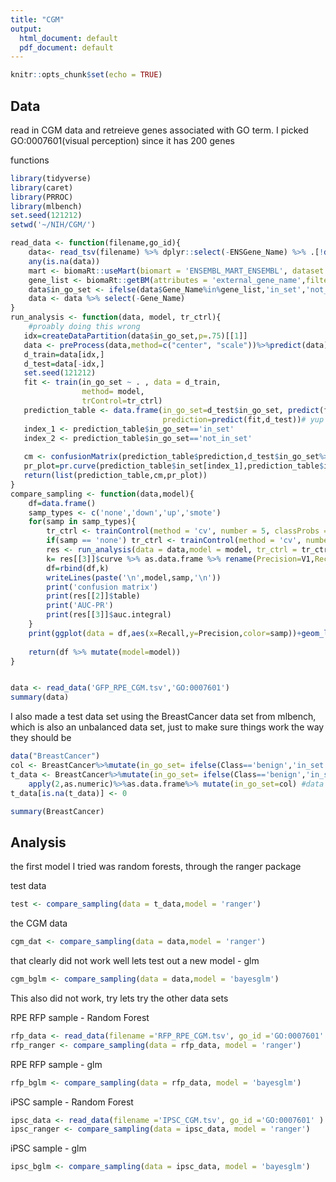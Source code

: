 ```yaml
---
title: "CGM"
output:
  html_document: default
  pdf_document: default
---
```


```r
knitr::opts_chunk$set(echo = TRUE)
```

## Data

read in CGM data and retreieve genes associated with GO term. I picked GO:0007601(visual perception) since it has 200 genes

functions 

```r

library(tidyverse)
library(caret)
library(PRROC)
library(mlbench)
set.seed(121212)
setwd('~/NIH/CGM/')

read_data <- function(filename,go_id){
    data<- read_tsv(filename) %>% dplyr::select(-ENSGene_Name) %>% .[!duplicated(.['Gene_Name']),] %>% as.data.frame()
    any(is.na(data))
    mart <- biomaRt::useMart(biomart = 'ENSEMBL_MART_ENSEMBL', dataset = 'hsapiens_gene_ensembl')
    gene_list <- biomaRt::getBM(attributes = 'external_gene_name',filters = 'go',values = go_id,mart = mart)%>%pull(external_gene_name)
    data$in_go_set <- ifelse(data$Gene_Name%in%gene_list,'in_set','not_in_set')
    data <- data %>% select(-Gene_Name)
}
run_analysis <- function(data, model, tr_ctrl){
    #proably doing this wrong
   idx=createDataPartition(data$in_go_set,p=.75)[[1]]
   data <- preProcess(data,method=c("center", "scale"))%>%predict(data)
   d_train=data[idx,]
   d_test=data[-idx,]
   set.seed(121212)
   fit <- train(in_go_set ~ . , data = d_train,
                method= model,
                trControl=tr_ctrl)
   prediction_table <- data.frame(in_go_set=d_test$in_go_set, predict(fit,d_test, type = 'prob'), 
                                  prediction=predict(fit,d_test))# yup im lazy
   index_1 <- prediction_table$in_go_set=='in_set'
   index_2 <- prediction_table$in_go_set=='not_in_set'
   
   cm <- confusionMatrix(prediction_table$prediction,d_test$in_go_set%>%as.factor)
   pr_plot=pr.curve(prediction_table$in_set[index_1],prediction_table$in_set[index_2],curve = T)
   return(list(prediction_table,cm,pr_plot))
}
compare_sampling <- function(data,model){
    df=data.frame()
    samp_types <- c('none','down','up','smote')
    for(samp in samp_types){
        tr_ctrl <- trainControl(method = 'cv', number = 5, classProbs = T,sampling = samp)
        if(samp == 'none') tr_ctrl <- trainControl(method = 'cv', number = 5, classProbs = T)
        res <- run_analysis(data = data,model = model, tr_ctrl = tr_ctrl)
        k= res[[3]]$curve %>% as.data.frame %>% rename(Precision=V1,Recall=V2) %>% mutate(samp=samp, auc=res[[3]]$auc.integral)
        df=rbind(df,k)
        writeLines(paste('\n',model,samp,'\n'))
        print('confusion matrix')
        print(res[[2]]$table)
        print('AUC-PR')
        print(res[[3]]$auc.integral)
    }
    print(ggplot(data = df,aes(x=Recall,y=Precision,color=samp))+geom_line()+ggtitle(label = model)+theme_minimal())
    
    return(df %>% mutate(model=model))
}



```
```r
data <- read_data('GFP_RPE_CGM.tsv','GO:0007601')
summary(data)
```


I also made a test data set using the BreastCancer data set from mlbench, which is also an unbalanced data set, just to make sure things work the way they should be 

```r
data("BreastCancer")
col <- BreastCancer%>%mutate(in_go_set= ifelse(Class=='benign','in_set','not_in_set'),Class=NULL,Id=NULL)%>%pull(in_go_set)
t_data <- BreastCancer%>%mutate(in_go_set= ifelse(Class=='benign','in_set','not_in_set'),Class=NULL,Id=NULL)%>%
    apply(2,as.numeric)%>%as.data.frame%>% mutate(in_go_set=col) #data was a little too
t_data[is.na(t_data)] <- 0

```
```r
summary(BreastCancer)
```


## Analysis
the first model I tried was random forests, through the ranger package

test data

```r
test <- compare_sampling(data = t_data,model = 'ranger')
```

the CGM data 

```r
cgm_dat <- compare_sampling(data = data,model = 'ranger')

```

that clearly did not work well lets test out a new model - glm


```r
cgm_bglm <- compare_sampling(data = data,model = 'bayesglm')
```

This also did not work, try lets try the other data sets 

RPE RFP sample - Random Forest

```r
rfp_data <- read_data(filename ='RFP_RPE_CGM.tsv', go_id ='GO:0007601' )
rfp_ranger <- compare_sampling(data = rfp_data, model = 'ranger')
```

RPE RFP sample - glm

```r
rfp_bglm <- compare_sampling(data = rfp_data, model = 'bayesglm')
```

iPSC sample - Random Forest

```r
ipsc_data <- read_data(filename ='IPSC_CGM.tsv', go_id ='GO:0007601' )
ipsc_ranger <- compare_sampling(data = ipsc_data, model = 'ranger')
```

iPSC sample - glm

```r
ipsc_bglm <- compare_sampling(data = ipsc_data, model = 'bayesglm')
```








